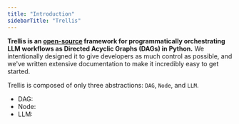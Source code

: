 ```yaml
---
title: "Introduction"
sidebarTitle: "Trellis"
---
```


**Trellis is an [open-source](https://github.com/interlocklabs/exp-4.1.0-trellis) framework for programmatically
orchestrating LLM workflows as Directed Acyclic Graphs (DAGs) in Python.** We intentionally designed it to give 
developers as much control as possible, and we've written extensive documentation to make it incredibly easy to 
get started.

Trellis is composed of only three abstractions: `DAG`, `Node`, and `LLM`.
- DAG:
- Node:
- LLM: